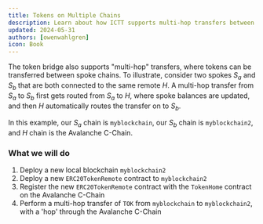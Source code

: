 ```yaml
---
title: Tokens on Multiple Chains
description: Learn about how ICTT supports multi-hop transfers between spoke chains.
updated: 2024-05-31
authors: [owenwahlgren]
icon: Book
---
```


The token bridge also supports "multi-hop" transfers, where tokens can be transferred between spoke chains. To illustrate, consider two spokes _S<sub>a</sub>_ and _S<sub>b</sub>_ that are both connected to the same remote _H_. A multi-hop transfer from _S<sub>a</sub>_ to _S<sub>b</sub>_ first gets routed from _S<sub>a</sub>_ to _H_, where spoke balances are updated, and then _H_ automatically routes the transfer on to _S<sub>b</sub>_.

In this example, our _S<sub>a</sub>_ chain is `myblockchain`, our _S<sub>b</sub>_ chain is `myblockchain2`, and _H_ chain is the Avalanche C-Chain.

### What we will do

1. Deploy a new local blockchain `myblockchain2`
2. Deploy a new `ERC20TokenRemote` contract to `myblockchain2`
3. Register the new `ERC20TokenRemote` contract with the `TokenHome` contract on the Avalanche C-Chain
3. Perform a multi-hop transfer of `TOK` from `myblockchain` to `myblockchain2`, with a 'hop' through the Avalanche C-Chain



